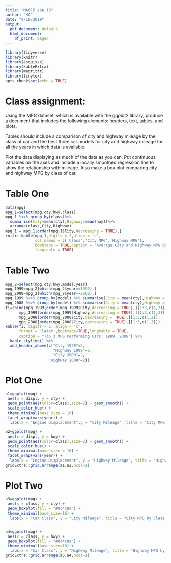 ```yaml
---
title: "MA615_sep_13"
author: "KC"
date: "9/18/2019"
output:
  pdf_document: default
  html_document:
    df_print: paged
---
```


```r
library(tidyverse)
library(knitr)
library(esquisse)
library(kableExtra)
library(magrittr)
library(tinytex)
opts_chunk$set(echo = TRUE)
```

# Class assignment:

Using the MPG dataset, which is available with the ggplot2 library, produce a document that includes the following elements: headers, text, tables, and plots.  

Tables should include a comparison of city and highway mileage by the class of car and the best three car models for city and highway mileage for all the years in which data is available.  

Plot the data displaying as much of the data as you can. Put continuous variables on the axes and include a locally smoothed regression line to show the relationship with mileage.  Also make a box plot comparing city and highway MPG by class of car.  

# Table One
```r

data(mpg)
mpg_1=select(mpg,cty,hwy,class)
mpg_1 %<>% group_by(class)%>%
  summarise(City=mean(cty),Highway=mean(hwy))%>%
  arrange(class,City,Highway)
mpg_1 = mpg_1[order(mpg_1$City,decreasing = TRUE),]
knitr::kable(mpg_1,digits = 2,align = 'c',
             col.names = c('Class','City MPG','Highway MPG'),
             booktabs = TRUE,caption = "Average City and Highway MPG by Car Class",
             longtable = TRUE)
```

# Table Two
```r
mpg_2=select(mpg,cty,hwy,model,year)
mpg_1999=mpg_2[which(mpg_2$year==1999),]
mpg_2008=mpg_2[which(mpg_2$year==2008),]
mpg_1999 %<>% group_by(model) %>% summarise(City = mean(cty),Highway = mean(hwy)) %>% arrange(model,City,Highway)
mpg_2008 %<>% group_by(model) %>% summarise(City = mean(cty),Highway = mean(hwy)) %>% arrange(model,City,Highway)
fi=cbind(mpg_1999[order(mpg_1999$City,decreasing = TRUE),][1:3,c(1,2)],
      mpg_1999[order(mpg_1999$Highway,decreasing = TRUE),][1:3,c(1,3)],
      mpg_2008[order(mpg_2008$City,decreasing = TRUE),][1:3,c(1,2)],
      mpg_2008[order(mpg_2008$City,decreasing = TRUE),][1:3,c(1,3)])
kable(fi, digits = 2, align = 'c',
      format = 'latex',booktabs=TRUE,longtable = TRUE,
      caption = "Top 3 MPG Performing Cars: 1999, 2008") %>% 
  kable_styling() %>%
  add_header_above(c("City 1999"=2, 
                     "Highway 1999"=2,
                     "City 2008"=2,
                   "Highway 2008"=2))
```

# Plot One
```r
a1=ggplot(mpg) +
 aes(x = displ, y = cty) +
 geom_point(aes(color=class),size=2) + geom_smooth() +
 scale_color_hue() +
 theme_minimal(base_size = 16) +
 facet_wrap(vars(year)) + 
  labs(x = "Engine Displacement",y = "City Mileage" ,title = "City MPG by Class of Car: 1999, 2008")
 
a2=ggplot(mpg) +
 aes(x = displ, y = hwy) +
 geom_point(aes(color=class),size=2) + geom_smooth() +
 scale_color_hue() +
 theme_minimal(base_size = 16) +
 facet_wrap(vars(year)) + 
  labs(x = "Engine Displacement", y = "Highway Mileage", title = "Highway MPG by Class of Car: 1999, 2008")
gridExtra::grid.arrange(a1,a2,ncol=1)
```

# Plot Two
```r
a3=ggplot(mpg) +
 aes(x = class, y = cty) +
 geom_boxplot(fill = "#0c4c8a") +
 theme_minimal(base_size=16) +
  labs(x = "Car Class", y = "City Mileage", title = "City MPG by Class of Car: 1999, 2008")


a4=ggplot(mpg) +
 aes(x = class, y = hwy) +
 geom_boxplot(fill = "#0c4c8a") +
 theme_minimal(base_size=16) +
  labs(x = "Car Class", y = "Highway Mileage", title = "Highway MPG by Class of Car: 1999, 2008")
gridExtra::grid.arrange(a3,a4,ncol=1)
```